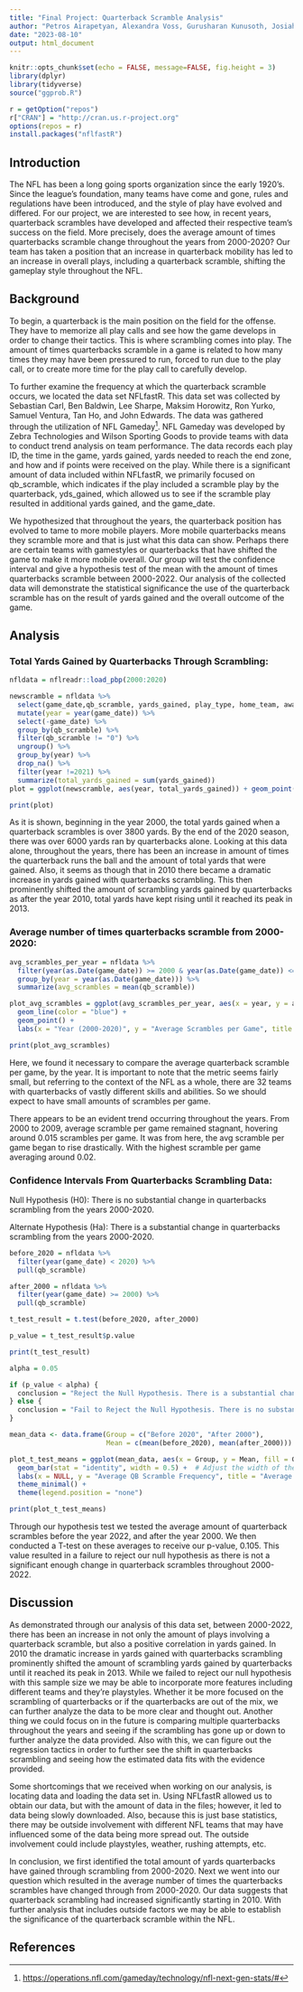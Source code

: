 ---
title: "Final Project: Quarterback Scramble Analysis"
author: "Petros Airapetyan, Alexandra Voss, Gurusharan Kunusoth, Josiah Lozano"
date: "2023-08-10"
output: html_document
---

```{r setup, include=FALSE}
knitr::opts_chunk$set(echo = FALSE, message=FALSE, fig.height = 3)
library(dplyr)
library(tidyverse)
source("ggprob.R")
```

```{r, include=FALSE}
r = getOption("repos")
r["CRAN"] = "http://cran.us.r-project.org"
options(repos = r)
install.packages("nflfastR")
```

## Introduction

The NFL has been a long going sports organization since the early 1920's. Since the league's foundation, many teams have come and gone, rules and regulations have been introduced, and the style of play have evolved and differed. For our project, we are interested to see how, in recent years, quarterback scrambles have developed and affected their respective team's success on the field. More precisely, does the average amount of times quarterbacks scramble change throughout the years from 2000-2020? Our team has taken a position that an increase in quarterback mobility has led to an increase in overall plays, including a quarterback scramble, shifting the gameplay style throughout the NFL.

## Background

To begin, a quarterback is the main position on the field for the offense. They have to memorize all play calls and see how the game develops in order to change their tactics. This is where scrambling comes into play. The amount of times quarterbacks scramble in a game is related to how many times they may have been pressured to run, forced to run due to the play call, or to create more time for the play call to carefully develop. 
  
To further examine the frequency at which the quarterback scramble occurs, we located the data set NFLfastR. This data set was collected by Sebastian Carl, Ben Baldwin, Lee Sharpe, Maksim Horowitz, Ron Yurko, Samuel Ventura, Tan Ho, and John Edwards. The data was gathered through the utilization of NFL Gameday[^1]. NFL Gameday was developed by Zebra Technologies and Wilson Sporting Goods to provide teams with data to conduct trend analysis on team performance. The data records each play ID, the time in the game, yards gained, yards needed to reach the end zone, and how and if points were received on the play. While there is a significant amount of data included within NFLfastR, we primarily focused on qb_scramble, which indicates if the play included a scramble play by the quarterback, yds_gained, which allowed us to see if the scramble play resulted in additional yards gained, and the game_date.

We hypothesized that throughout the years, the quarterback position has evolved to tame to more mobile players. More mobile quarterbacks means they scramble more and that is just what this data can show. Perhaps there are certain teams with gamestyles or quarterbacks that have shifted the game to make it more mobile overall. Our group will test the confidence interval and give a hypothesis test of the mean with the amount of times quarterbacks scramble between 2000-2022. Our analysis of the collected data will demonstrate the statistical significance the use of the quarterback scramble has on the result of yards gained and the overall outcome of the game. 

## Analysis
  
### Total Yards Gained by Quarterbacks Through Scrambling:

```{r}
nfldata = nflreadr::load_pbp(2000:2020)

newscramble = nfldata %>% 
  select(game_date,qb_scramble, yards_gained, play_type, home_team, away_team) %>%  
  mutate(year = year(game_date)) %>% 
  select(-game_date) %>% 
  group_by(qb_scramble) %>% 
  filter(qb_scramble != "0") %>% 
  ungroup() %>% 
  group_by(year) %>% 
  drop_na() %>% 
  filter(year !=2021) %>% 
  summarize(total_yards_gained = sum(yards_gained))
plot = ggplot(newscramble, aes(year, total_yards_gained)) + geom_point() + geom_line(color = "blue") + labs(x = "Year (2000-2020)" , y= "Total Yards (QB Scrambling)", title = "Yards Gained Through Scrambling Quarterbacks (2000-2020)")

print(plot)

```

As it is shown, beginning in the year 2000, the total yards gained when a quarterback scrambles is over 3800 yards. By the end of the 2020 season, there was over 6000 yards ran by quarterbacks alone. Looking at this data alone, throughout the years, there has been an increase in amount of times the quarterback runs the ball and the amount of total yards that were gained. Also, it seems as though that in 2010 there became a dramatic increase in yards gained with quarterbacks scrambling. This then prominently shifted the amount of scrambling yards gained by quarterbacks as after the year 2010, total yards have kept rising until it reached its peak in 2013.

### Average number of times quarterbacks scramble from 2000-2020:

```{r}
avg_scrambles_per_year = nfldata %>%
  filter(year(as.Date(game_date)) >= 2000 & year(as.Date(game_date)) <= 2020) %>%
  group_by(year = year(as.Date(game_date))) %>%
  summarize(avg_scrambles = mean(qb_scramble))

plot_avg_scrambles = ggplot(avg_scrambles_per_year, aes(x = year, y = avg_scrambles)) +
  geom_line(color = "blue") +
  geom_point() +
  labs(x = "Year (2000-2020)", y = "Average Scrambles per Game", title = "Average Quarterback Scrambles per Game (2000-2020)")

print(plot_avg_scrambles)
```

Here, we found it necessary to compare the average quarterback scramble per game, by the year. It is important to note that the metric seems fairly small, but referring to the context of the NFL as a whole, there are 32 teams with quarterbacks of vastly different skills and abilities. So we should expect to have small amounts of scrambles per game.
  
There appears to be an evident trend occurring throughout the years. From 2000 to 2009, average scramble per game remained stagnant, hovering around 0.015 scrambles per game. It was from here, the avg scramble per game began to rise drastically. With the highest scramble per game averaging around 0.02.
  
### Confidence Intervals From Quarterbacks Scrambling Data:

Null Hypothesis (H0): There is no substantial change in quarterbacks scrambling from the years 2000-2020.

Alternate Hypothesis (Ha): There is a substantial change in quarterbacks scrambling from the years 2000-2020.

```{r}

before_2020 = nfldata %>%
  filter(year(game_date) < 2020) %>%
  pull(qb_scramble)

after_2000 = nfldata %>%
  filter(year(game_date) >= 2000) %>%
  pull(qb_scramble)

t_test_result = t.test(before_2020, after_2000)

p_value = t_test_result$p.value

print(t_test_result)

alpha = 0.05

if (p_value < alpha) {
  conclusion = "Reject the Null Hypothesis. There is a substantial change in quarterbacks scrambling from the years 2000-2020."
} else {
  conclusion = "Fail to Reject the Null Hypothesis. There is no substantial change in quarterbacks scrambling from the years 2000-2020."
}

mean_data <- data.frame(Group = c("Before 2020", "After 2000"),
                        Mean = c(mean(before_2020), mean(after_2000)))

plot_t_test_means = ggplot(mean_data, aes(x = Group, y = Mean, fill = Group)) +
  geom_bar(stat = "identity", width = 0.5) +  # Adjust the width of the bars here
  labs(x = NULL, y = "Average QB Scramble Frequency", title = "Average QB Scramble Frequency Before and After 2020") +
  theme_minimal() +
  theme(legend.position = "none")

print(plot_t_test_means)
```

Through our hypothesis test we tested the average amount of quarterback scrambles before the year 2022, and after the year 2000. We then conducted a T-test on these averages to receive our p-value, 0.105. This value resulted in a failure to reject our null hypothesis as there is not a significant enough change in quarterback scrambles throughout 2000-2022. 

## Discussion

As demonstrated through our analysis of this data set, between 2000-2022, there has been an increase in not only the amount of plays involving a quarterback scramble, but also a positive correlation in yards gained. In 2010 the dramatic increase in yards gained with quarterbacks scrambling prominently shifted the amount of scrambling yards gained by quarterbacks until it reached its peak in 2013. While we failed to reject our null hypothesis with this sample size we may be able to incorporate more features including different teams and they're playstyles. Whether it be more focused on the scrambling of quarterbacks or if the quarterbacks are out of the mix, we can further analyze the data to be more clear and thought out. Another thing we could focus on in the future is comparing multiple quarterbacks throughout the years and seeing if the scrambling has gone up or down to further analyze the data provided. Also with this, we can figure out the regression tactics in order to further see the shift in quarterbacks scrambling and seeing how the estimated data fits with the evidence provided. 

Some shortcomings that we received when working on our analysis, is locating data and loading the data set in. Using NFLfastR allowed us to obtain our data, but with the amount of data in the files; however, it led to data being slowly downloaded. Also, because this is just base statistics, there may be outside involvement with different NFL teams that may have influenced some of the data being more spread out. The outside involvement could include playstyles, weather, rushing attempts, etc.

In conclusion, we first identified the total amount of yards quarterbacks have gained through scrambling from 2000-2020. Next we went into our question which resulted in the average number of times the quarterbacks scrambles have changed through from 2000-2020. Our data suggests that quarterback scrambling had increased significantly starting in 2010. With further analysis that includes outside factors we  may be able to establish the significance of the quarterback scramble within the NFL. 

## References

[^1]: <https://operations.nfl.com/gameday/technology/nfl-next-gen-stats/#>
